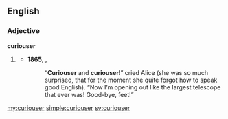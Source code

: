 ==English==

===Adjective===
'''curiouser'''

# {{context|nonstandard|lang=en}} {{en-comparative of|curious}}
#* '''1865''', {{w|Lewis Carroll}}, {{w|Alice's Adventures in Wonderland}}
#*:“'''Curiouser''' and '''curiouser'''!” cried Alice (she was so much surprised, that for the moment she quite forgot how to speak good English). “Now I’m opening out like the largest telescope that ever was! Good-bye, feet!”

[[my:curiouser]]
[[simple:curiouser]]
[[sv:curiouser]]